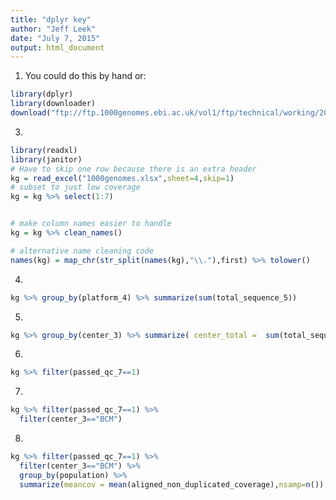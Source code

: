```yaml
---
title: "dplyr key"
author: "Jeff Leek"
date: "July 7, 2015"
output: html_document
---
```


1. You could do this by hand or: 
```r
library(dplyr)
library(downloader)
download("ftp://ftp.1000genomes.ebi.ac.uk/vol1/ftp/technical/working/20130606_sample_info/20130606_sample_info.xlsx",destfile="1000genomes.xlsx")
```

3. 
```r
library(readxl)
library(janitor)
# Have to skip one row because there is an extra header
kg = read_excel("1000genomes.xlsx",sheet=4,skip=1)
# subset to just low coverage
kg = kg %>% select(1:7)


# make column names easier to handle
kg = kg %>% clean_names()

# alternative name cleaning code
names(kg) = map_chr(str_split(names(kg),"\\."),first) %>% tolower()
```

4. 
```r
kg %>% group_by(platform_4) %>% summarize(sum(total_sequence_5))
```

5. 
```r
kg %>% group_by(center_3) %>% summarize( center_total =  sum(total_sequence_5))
```

6. 

```r
kg %>% filter(passed_qc_7==1)
```


7. 

```r
kg %>% filter(passed_qc_7==1) %>%
  filter(center_3=="BCM")
```

8. 

```r
kg %>% filter(passed_qc_7==1) %>%
  filter(center_3=="BCM") %>%
  group_by(population) %>%
  summarize(meancov = mean(aligned_non_duplicated_coverage),nsamp=n())
```


